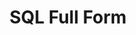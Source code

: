 ---
id: "db_mq_001"
questionType: "MULTIPLE_CHOICE"
title: "SQL Full Form"
description: "What does SQL stand for?"
difficulty: "EASY"
category: "Database"
options:
  - "Structured Query Language"
  - "Simple Query Language"
  - "Sequential Query Logic"
  - "Standard Query Logic"
correctAnswer: 0
---